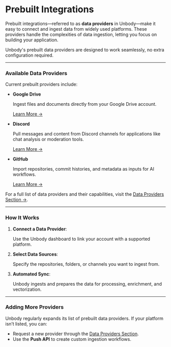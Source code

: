 # Prebuilt Integrations

Prebuilt integrations—referred to as **data providers** in Unbody—make it easy to connect and ingest data from widely used platforms. These providers handle the complexities of data ingestion, letting you focus on building your application.

Unbody's prebuilt data providers are designed to work seamlessly, no extra configuration required.

---

### Available Data Providers

Current prebuilt providers include:

- **Google Drive**
    
    Ingest files and documents directly from your Google Drive account.
    
    [Learn More →](/providers/google-drive)
    
- **Discord**
    
    Pull messages and content from Discord channels for applications like chat analysis or moderation tools.
    
    [Learn More →](/providers/discord)
    
- **GitHub**
    
    Import repositories, commit histories, and metadata as inputs for AI workflows.
    
    [Learn More →](/providers/github)
    

For a full list of data providers and their capabilities, visit the [Data Providers Section →](/providers/overview).

---

### How It Works

1. **Connect a Data Provider**:
    
    Use the Unbody dashboard to link your account with a supported platform.
    
2. **Select Data Sources**:
    
    Specify the repositories, folders, or channels you want to ingest from.
    
3. **Automated Sync**:
    
    Unbody ingests and prepares the data for processing, enrichment, and vectorization.
    

---

### Adding More Providers

Unbody regularly expands its list of prebuilt data providers. If your platform isn’t listed, you can:

- Request a new provider through the [Data Providers Section](/providers/overview).
- Use the **Push API** to create custom ingestion workflows.
